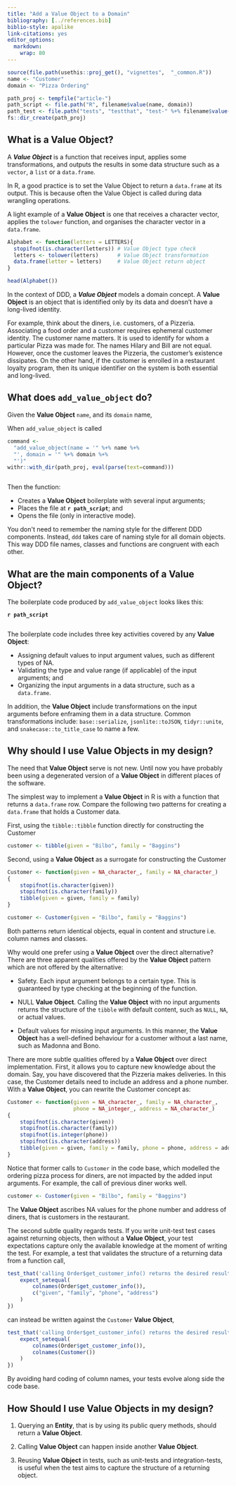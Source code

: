 ---
title: "Add a Value Object to a Domain"
bibliography: [../references.bib]
biblio-style: apalike
link-citations: yes
editor_options: 
  markdown: 
    wrap: 80
---

```{r, include = FALSE}
source(file.path(usethis::proj_get(), "vignettes",  "_common.R"))
name <- "Customer"
domain <- "Pizza Ordering"

path_proj <- tempfile("article-")
path_script <- file.path("R", filename$value(name, domain))
path_test <- file.path("tests", "testthat", "test-" %+% filename$value(name, domain))
fs::dir_create(path_proj)
```

## What is a Value Object?

A ***Value Object*** is a function that receives input, applies some
transformations, and outputs the results in some data structure such as a
`vector`, a `list` or a `data.frame`.

```{=html}
<div class="alert alert-info" <strong="">
In R, a good practice is to set the Value Object to return a
<code>data.frame</code> at its output. This is because often the Value Object is
called during data wrangling operations.
</div>
```
A light example of a **Value Object** is one that receives a character vector,
applies the `tolower` function, and organises the character vector in a
`data.frame`.

```{r, eval=TRUE, echo=TRUE}
Alphabet <- function(letters = LETTERS){
  stopifnot(is.character(letters)) # Value Object type check
  letters <- tolower(letters)      # Value Object transformation
  data.frame(letter = letters)     # Value Object return object
}

head(Alphabet())
```

In the context of DDD, a ***Value Object*** models a domain concept. A **Value
Object** is an object that is identified only by its data and doesn't have a
long-lived identity.

For example, think about the diners, i.e. customers, of a Pizzeria. Associating
a food order and a customer requires ephemeral customer identity. The customer
name matters. It is used to identify for whom a particular Pizza was made for.
The names Hilary and Bill are not equal. However, once the customer leaves the
Pizzeria, the customer's existence dissipates. On the other hand, if the
customer is enrolled in a restaurant loyalty program, then its unique identifier
on the system is both essential and long-lived.

## What does `add_value_object` do?

Given the **Value Object** `name`, and its `domain` name,

When `add_value_object` is called

```{r, eval = TRUE, echo = FALSE}
command <- 
  "add_value_object(name = '" %+% name %+% 
  "', domain = '" %+% domain %+% 
  "')"
withr::with_dir(path_proj, eval(parse(text=command)))
```

```{r, code = command, eval = FALSE, echo = TRUE}
```

Then the function:

-   Creates a **Value Object** boilerplate with several input arguments;
-   Places the file at **`r path_script`**; and
-   Opens the file (only in interactive mode).

```{=html}
<div class="alert alert-info" <strong="">
You don't need to remember the naming style for the different DDD components.
Instead, <code>ddd</code> takes care of naming style for all domain objects.
This way DDD file names, classes and functions are congruent with each other.
</div>
```
## What are the main components of a Value Object?

The boilerplate code produced by `add_value_object` looks likes this:

**`r path_script`**

```{r code = readLines(file.path(path_proj, path_script)), eval = FALSE, echo = TRUE}
```

The boilerplate code includes three key activities covered by any **Value
Object**:

-   Assigning default values to input argument values, such as different types
    of NA.
-   Validating the type and value range (if applicable) of the input arguments;
    and
-   Organizing the input arguments in a data structure, such as a `data.frame`.

In addition, the **Value Object** include transformations on the input arguments
before enframing them in a data structure. Common transformations include:
`base::serialize`, `jsonlite::toJSON`, `tidyr::unite`, and
`snakecase::to_title_case` to name a few.

## Why should I use Value Objects in my design?

The need that **Value Object** serve is not new. Until now you have probably
been using a degenerated version of a **Value Object** in different places of
the software.

The simplest way to implement a **Value Object** in R is with a function that
returns a `data.frame` row. Compare the following two patterns for creating a
`data.frame` that holds a Customer data.

First, using the `tibble::tibble` function directly for constructing the
Customer

```{r, eval=FALSE, echo=TRUE}
customer <- tibble(given = "Bilbo", family = "Baggins")
```

Second, using a **Value Object** as a surrogate for constructing the Customer

```{r, eval=FALSE, echo=TRUE}
Customer <- function(given = NA_character_, family = NA_character_)
{
    stopifnot(is.character(given))
    stopifnot(is.character(family))
    tibble(given = given, family = family)
}

customer <- Customer(given = "Bilbo", family = "Baggins")
```

Both patterns return identical objects, equal in content and structure i.e.
column names and classes.

Why would one prefer using a **Value Object** over the direct alternative? There
are three apparent qualities offered by the **Value Object** pattern which are
not offered by the alternative:

-   Safety. Each input argument belongs to a certain type. This is guaranteed by
    type checking at the beginning of the function.

-   NULL **Value Object**. Calling the **Value Object** with no input arguments
    returns the structure of the `tibble` with default content, such as `NULL`,
    `NA`, or actual values.

-   Default values for missing input arguments. In this manner, the **Value
    Object** has a well-defined behaviour for a customer without a last name,
    such as Madonna and Bono.

There are more subtle qualities offered by a **Value Object** over direct
implementation. First, it allows you to capture new knowledge about the domain.
Say, you have discovered that the Pizzeria makes deliveries. In this case, the
Customer details need to include an address and a phone number. With a **Value
Object**, you can rewrite the Customer concept as:

```{r, eval=FALSE, echo=TRUE}
Customer <- function(given = NA_character_, family = NA_character_, 
                     phone = NA_integer_, address = NA_character_)
{
    stopifnot(is.character(given))
    stopifnot(is.character(family))
    stopifnot(is.integer(phone))
    stopifnot(is.character(address))
    tibble(given = given, family = family, phone = phone, address = address)
}
```

Notice that former calls to `Customer` in the code base, which modelled the
ordering pizza process for diners, are not impacted by the added input
arguments. For example, the call of previous diner works well.

```{r, eval=FALSE, echo=TRUE}
customer <- Customer(given = "Bilbo", family = "Baggins")
```

The **Value Object** ascribes NA values for the phone number and address of
diners, that is customers in the restaurant.

The second subtle quality regards tests. If you write unit-test test cases
against returning objects, then without a **Value Object**, your test
expectations capture only the available knowledge at the moment of writing the
test. For example, a test that validates the structure of a returning data from
a function call,

```{r, eval=FALSE, echo=TRUE}
test_that('calling Order$get_customer_info() returns the desired results', {
    expect_setequal(
        colnames(Order$get_customer_info()),
        c("given", "family", "phone", "address")
    )
})
```

can instead be written against the `Customer` **Value Object**,

```{r, eval=FALSE, echo=TRUE}
test_that('calling Order$get_customer_info() returns the desired results', {
    expect_setequal(
        colnames(Order$get_customer_info()),
        colnames(Customer())
    )
})
```

By avoiding hard coding of column names, your tests evolve along side the code
base.

## How Should I use Value Objects in my design?

1.  Querying an **Entity**, that is by using its public query methods, should
    return a **Value Object**.

2.  Calling **Value Object** can happen inside another **Value Object**.

3.  Reusing **Value Object** in tests, such as unit-tests and integration-tests,
    is useful when the test aims to capture the structure of a returning object.
